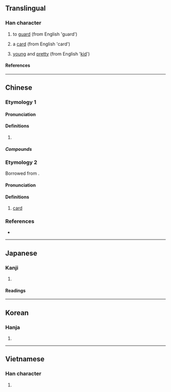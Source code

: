 {{character info/new}}
==Translingual==

===Han character===
{{Han char|rn=30|rad=口|as=06|sn=9|four=64061|canj=RGR|ids=⿰口吉}}

# {{lb|yue|Cantonese}} to [[guard]] (from English 'guard')
# {{lb|yue|Cantonese}} a [[card]] (from English 'card')
# {{lb|yue|Cantonese}} [[young]] and [[pretty]] (from English '[[kid]]')

====References====
{{Han ref|kx=0186.170|dkj=03544|dj=0406.020|hdz=10611.060|uh=54AD}}

----

==Chinese==

===Etymology 1===
{{zh-forms}}

====Pronunciation====
{{zh-pron
|m=jī
|c=gat1,hat1,kat1
|w=4khaq,4xiq
|mc=y
|oc=y
|cat=
}}

====Definitions====
{{zh-hanzi}}

# {{rfdef|zh}}

=====Compounds=====
{{zh-der|咭力骨碌|咭叮噹|咭吱咯吱|咭咭|咭咭呱呱|咭噔咯噔|咭噹噹|咭片}}

===Etymology 2===
{{zh-forms|alt=卡}}

Borrowed from {{bor|zh|en|card}}.

====Pronunciation====
{{zh-pron
|c=kaat1
|cat=n
}}

====Definitions====
{{zh-hanzi}}

# {{lb|zh|Cantonese}} [[card]]

===References===
* {{R:yue:Hanzi}}

----

==Japanese==

===Kanji===
{{ja-kanji|grade=|rs=口06}}

# {{defn|lang=ja|sort=口06}}

====Readings====
{{ja-readings
|on=きつ, ぎち, かつ, けち
|kun=こえのさま
}}

----

==Korean==

===Hanja===
{{ko-hanja|hangeul=[[길]], [[갈]]|rv=gil, gal|mr=kil, kal}}

# {{defn|lang=ko|sort=口06}}

----

==Vietnamese==

===Han character===
{{vi-readings|rs=口06|reading=gắt}}

# {{defn|lang=vi|sort=口06}}